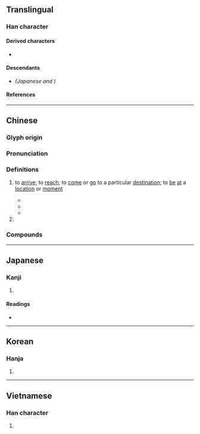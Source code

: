 {{also|届}}
{{character info}}
==Translingual==
{{ja-forms|[[届]]|[[届]]|屆}}

===Han character===
{{Han char|rn=44|rad=尸|as=05|sn=8|four=77272|canj=SUG|ids=⿸尸凷}}

====Derived characters====
* {{l|mul|[[𥇵]], [[𨵠]]}}

====Descendants====
* {{l|mul|[[届]]}} ''(Japanese {{w|shinjitai}} and {{w|simplified Chinese}})''

====References====
{{Han ref|kx=0301.030|dkj=07666|dj=0597.110|hdz=20968.010|uh=5C46}}

----

==Chinese==
{{zh-forms|s=届}}

===Glyph origin===
{{Han etym}}
{{Han compound|尸|凷|ls=psc|c1=s|c2=p|t1=body}}

===Pronunciation===
{{zh-pron
|m=jiè
|m-s=jiai4
|c=gaai3
|mn=kài
|mc=y
|oc=y
|cat=v,cls
}}

===Definitions===
{{zh-hanzi}}

# {{lb|zh|Classical}} to [[arrive]]; to [[reach]]; to [[come]] or [[go]] to a particular [[destination]]; to [[be]] [[at]] a [[location]] or [[moment]]
#: {{zh-x|屆時|'''by''' the time}}
#* {{zh-x|峨-峨 嶪{yè}-嶪{yè}，罔-識 所-屆。|Majestic, outstanding,<br>None knows where those sights '''end'''.|CL|ref={{circa2|3rd century|short=yes}}, {{w|He Yan}} ({{w2|zh|何晏}}), ''Jingfu Palace'' ({{lang|zh|《景福殿賦》}})}}
#* {{zh-x|屆 於 七-澤，濱 於 十-死。|I '''was stranded''' in the marshes of Chu,<br>And narrowly escaped the jaws of war.|CL|ref={{circa2|578|short=yes}}, {{w|Yu Xin}} ({{w2|zh|庾信}}), ''The Lament for the South'' ({{lang|zh|《[[s:zh:哀江南賦|哀江南賦]]》}})}}
#* {{zh-x|宕 而 失 水，屆 於 陽 瀕。|Tarrying beyond the native waters,<br>The fish '''found itself''' by a sunlit shore.|ref={{circa2|7th century|yes}}, {{w|Lu Zhaolin}} ({{w2|zh|盧照鄰}}), ''A Fish out of Water'' ({{lang|zh|《窮魚賦》}})}}
# {{zh-classifier|[[time]]s, [[term]]s, [[graduation]] [[class]]es, [[periodical]]ly [[convene]]d [[event]]s, etc}}

===Compounds===
{{zh-der|屆時|屆期|屆滿|屆臨|年屆不惑|應屆|歷屆|無遠弗屆}}

{{zh-cat|Elementary}}

----

==Japanese==
{{ja-kanji forms|届|屆}}

===Kanji===
{{ja-kanji|grade=|rs=尸05|shin=届}}

# {{rfdef|ja|sort=尸05}}

====Readings====
* {{ja-readings|on=[[かい]] (kai)|kun=[[とどける]] (todokeru), [[とどく]] (todoku), [[とどけ]] (todoke)}}

----

==Korean==

===Hanja===
{{ko-hanja|hangeul=계|rv=gye|mr=kye}}

# {{rfdef|ko|sort=尸05}}

----

==Vietnamese==

===Han character===
{{vi-readings|rs=尸05
|hanviet=giới
}}

# {{rfdef|vi}}

{{cln|vi|Han tu}}